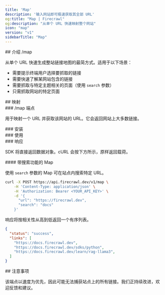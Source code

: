 ```yaml
---
title: 'Map'
description: '输入网站即可极速获取其全部 URL'
og:title: "Map | Firecrawl"
og:description: "从单个 URL 快速映射整个网站"
icon: "map"
version: "v1"
sidebarTitle: "Map"
---
```




<div id="introducing-map">
  ## 介绍 /map
</div>

从单个 URL 快速生成整站链接地图的最简方式。适用于以下场景：

- 需要提示终端用户选择要抓取的链接
- 需要快速了解某网站包含的链接
- 需要抓取与特定主题相关的页面（使用 `search` 参数）
- 只需抓取网站的特定页面

<div id="mapping">
  ## 映射
</div>

<div id="map-endpoint">
  ### /map 端点
</div>

用于映射一个 URL 并获取该网站的 URL。它会返回网站上大多数链接。

<div id="installation">
  ### 安装
</div>

<CodeGroup>

<InstallationPython />
<InstallationJavaScript />
<InstallationGo />
<InstallationRust />

</CodeGroup>

<div id="usage">
  ### 使用
</div>

<CodeGroup>

<MapPython />
<MapJavaScript />
<MapGo />
<MapRust />
<MapCURL />

</CodeGroup>

<div id="response">
  ### 响应
</div>

SDK 将直接返回数据对象。cURL 会按下方所示，原样返回载荷。

<MapResponse />

<div id="map-with-search">
  #### 带搜索功能的 Map
</div>

使用 `search` 参数的 Map 可在站点内搜索特定 URL。

```bash cURL
curl -X POST https://api.firecrawl.dev/v1/map \
    -H 'Content-Type: application/json' \
    -H 'Authorization: Bearer <YOUR_API_KEY>' \
    -d '{
      "url": "https://firecrawl.dev",
      "search": "docs"
    }'
```

响应将按相关性从高到低返回一个有序列表。

```json
{
  "status": "success",
  "links": [
    "https://docs.firecrawl.dev",
    "https://docs.firecrawl.dev/sdks/python",
    "https://docs.firecrawl.dev/learn/rag-llama3",
  ]
}
```


<div id="considerations">
  ## 注意事项
</div>

该端点以速度为优先，因此可能无法捕获站点上的所有链接。我们正持续改进，欢迎反馈和建议。
